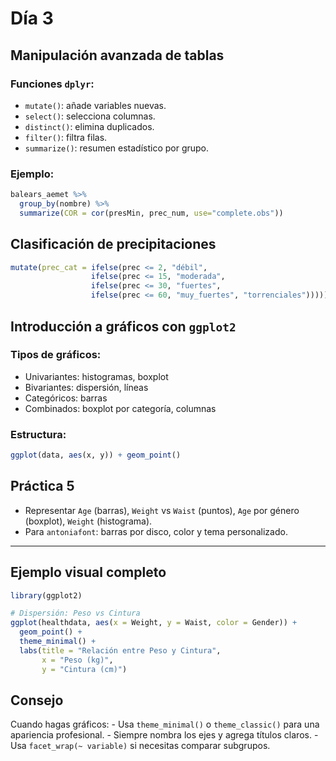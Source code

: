 # Día 3

## Manipulación avanzada de tablas

### Funciones `dplyr`:

- `mutate()`: añade variables nuevas.
- `select()`: selecciona columnas.
- `distinct()`: elimina duplicados.
- `filter()`: filtra filas.
- `summarize()`: resumen estadístico por grupo.

### Ejemplo:

```r
balears_aemet %>%
  group_by(nombre) %>%
  summarize(COR = cor(presMin, prec_num, use="complete.obs"))
```

## Clasificación de precipitaciones

```r
mutate(prec_cat = ifelse(prec <= 2, "débil",
                  ifelse(prec <= 15, "moderada",
                  ifelse(prec <= 30, "fuertes",
                  ifelse(prec <= 60, "muy_fuertes", "torrenciales")))))
```

## Introducción a gráficos con `ggplot2`

### Tipos de gráficos:

- Univariantes: histogramas, boxplot
- Bivariantes: dispersión, líneas
- Categóricos: barras
- Combinados: boxplot por categoría, columnas

### Estructura:

```r
ggplot(data, aes(x, y)) + geom_point()
```

## Práctica 5

- Representar `Age` (barras), `Weight` vs `Waist` (puntos), `Age` por género (boxplot), `Weight` (histograma).
- Para `antoniafont`: barras por disco, color y tema personalizado.


---

## Ejemplo visual completo

```r
library(ggplot2)

# Dispersión: Peso vs Cintura
ggplot(healthdata, aes(x = Weight, y = Waist, color = Gender)) +
  geom_point() +
  theme_minimal() +
  labs(title = "Relación entre Peso y Cintura",
       x = "Peso (kg)",
       y = "Cintura (cm)")
```

## Consejo

Cuando hagas gráficos:
- Usa `theme_minimal()` o `theme_classic()` para una apariencia profesional.
- Siempre nombra los ejes y agrega títulos claros.
- Usa `facet_wrap(~ variable)` si necesitas comparar subgrupos.

